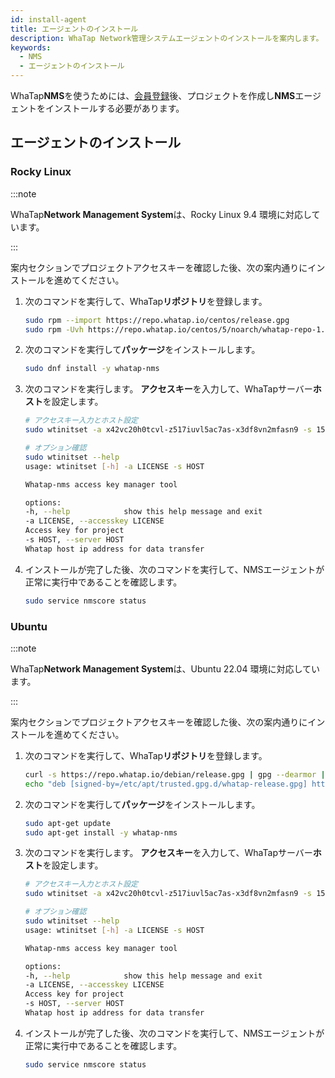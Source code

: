 ```yaml
---
id: install-agent
title: エージェントのインストール
description: WhaTap Network管理システムエージェントのインストールを案内します。
keywords:
  - NMS
  - エージェントのインストール
---
```


WhaTap**NMS**を使うためには、[会員登録](https://www.whatap.io/ja/)後、プロジェクトを作成し**NMS**エージェントをインストールする必要があります。


<Createprojectv2 />


<Accesskey />

## エージェントのインストール

<ImgLang img="nms-install-agent.png" desc="NMSエージェントのインストール" />

### Rocky Linux

:::note 

WhaTap**Network Management System**は、Rocky Linux 9.4 環境に対応しています。 

:::

<Cmdname sid="TTL07075" className="uitext" />案内セクションでプロジェクトアクセスキーを確認した後、次の案内通りにインストールを進めてください。

1. 次のコマンドを実行して、WhaTap**リポジトリ**を登録します。 

   ```bash
   sudo rpm --import https://repo.whatap.io/centos/release.gpg
   sudo rpm -Uvh https://repo.whatap.io/centos/5/noarch/whatap-repo-1.0-1.noarch.rpm
   ```

2. 次のコマンドを実行して**パッケージ**をインストールします。 

   ```bash
   sudo dnf install -y whatap-nms
   ```

3. 次のコマンドを実行します。 **アクセスキー**を入力して、WhaTapサーバー**ホスト**を設定します。

   ```bash
   # アクセスキー入力とホスト設定 
   sudo wtinitset -a x42vc20h0tcvl-z517iuvl5ac7as-x3df8vn2mfasn9 -s 15.165.146.117

   # オプション確認
   sudo wtinitset --help
   usage: wtinitset [-h] -a LICENSE -s HOST

   Whatap-nms access key manager tool

   options:
   -h, --help            show this help message and exit
   -a LICENSE, --accesskey LICENSE
   Access key for project
   -s HOST, --server HOST
   Whatap host ip address for data transfer
   ```

4. インストールが完了した後、次のコマンドを実行して、NMSエージェントが正常に実行中であることを確認します。 

   ```bash
   sudo service nmscore status
   ```

### Ubuntu

:::note 

WhaTap**Network Management System**は、Ubuntu 22.04 環境に対応しています。 

:::

<Cmdname sid="TTL07075" className="uitext" />案内セクションでプロジェクトアクセスキーを確認した後、次の案内通りにインストールを進めてください。

1. 次のコマンドを実行して、WhaTap**リポジトリ**を登録します。 

   ```bash
   curl -s https://repo.whatap.io/debian/release.gpg | gpg --dearmor | sudo tee /etc/apt/trusted.gpg.d/whatap-release.gpg > /dev/null
   echo "deb [signed-by=/etc/apt/trusted.gpg.d/whatap-release.gpg] https://repo.whatap.io/debian unstable/" | sudo tee /etc/apt/sources.list.d/whatap.list
   ```

2. 次のコマンドを実行して**パッケージ**をインストールします。 

   ```bash
   sudo apt-get update
   sudo apt-get install -y whatap-nms
   ```

3. 次のコマンドを実行します。 **アクセスキー**を入力して、WhaTapサーバー**ホスト**を設定します。

   ```bash
   # アクセスキー入力とホスト設定 
   sudo wtinitset -a x42vc20h0tcvl-z517iuvl5ac7as-x3df8vn2mfasn9 -s 15.165.146.117

   # オプション確認
   sudo wtinitset --help
   usage: wtinitset [-h] -a LICENSE -s HOST

   Whatap-nms access key manager tool

   options:
   -h, --help            show this help message and exit
   -a LICENSE, --accesskey LICENSE
   Access key for project
   -s HOST, --server HOST
   Whatap host ip address for data transfer
   ```

4. インストールが完了した後、次のコマンドを実行して、NMSエージェントが正常に実行中であることを確認します。 

   ```bash
   sudo service nmscore status
   ```
